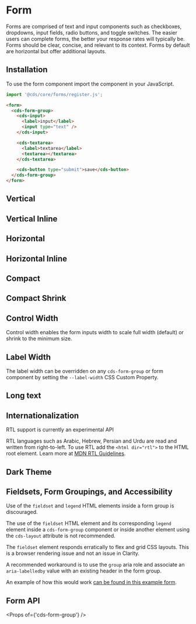 
<Meta title="Forms/Getting Started" />

# Form

Forms are comprised of text and input components such as checkboxes, dropdowns,
input fields, radio buttons, and toggle switches. The easier users can complete
forms, the better your response rates will typically be. Forms should be clear,
concise, and relevant to its context. Forms by default are horizontal but offer
additional layouts.

## Installation

To use the form component import the component in your JavaScript.

```typescript
import '@cds/core/forms/register.js';
```

```html
<form>
  <cds-form-group>
    <cds-input>
      <label>input</label>
      <input type="text" />
    </cds-input>

    <cds-textarea>
      <label>textarea</label>
      <textarea></textarea>
    </cds-textarea>

    <cds-button type="submit">save</cds-button>
  </cds-form-group>
</form>
```

## Vertical

<Preview>
  <Story id="stories-forms--vertical" />
</Preview>

## Vertical Inline

<Preview>
  <Story id="stories-forms--vertical-inline" />
</Preview>

## Horizontal

<Preview>
  <Story id="stories-forms--horizontal" />
</Preview>

## Horizontal Inline

<Preview>
  <Story id="stories-forms--horizontal-inline" />
</Preview>

## Compact

<Preview>
  <Story id="stories-forms--compact" />
</Preview>

## Compact Shrink

<Preview>
  <Story id="stories-forms--compact-shrink" />
</Preview>

## Control Width

Control width enables the form inputs width to scale full width (default) or shrink
to the minimum size.

<Preview>
  <Story id="stories-forms--control-width" />
</Preview>

## Label Width

The label width can be overridden on any `cds-form-group` or form component by setting the `--label-width` CSS Custom Property.

<Preview>
  <Story id="stories-forms--label-width" />
</Preview>

## Long text

<Preview>
  <Story id="stories-forms--long-text" />
</Preview>

## Internationalization

<cds-alert status="warning">RTL support is currently an experimental API</cds-alert>

RTL languages such as Arabic, Hebrew, Persian and Urdu are read and written from right-to-left.
To use RTL add the `<html dir="rtl">` to the HTML root element. Learn more at
[MDN RTL Guidelines](https://developer.mozilla.org/en-US/docs/Mozilla/Developer_guide/RTL_Guidelines).

<Preview>
  <Story id="stories-forms--internationalization" />
</Preview>

## Dark Theme

<Preview>
  <Story id="stories-forms--dark-theme" />
</Preview>

## Fieldsets, Form Groupings, and Accessibility

<cds-alert status="danger">Use of the `fieldset` and `legend` HTML elements inside a form group is discouraged.</cds-alert>

The use of the `fieldset` HTML element and its corresponding `legend` element inside a `cds-form-group` component or inside another element using the `cds-layout` attribute is not recommended.

The `fieldset` element responds erratically to flex and grid CSS layouts. This is a browser rendering issue and not an issue in Clarity.

A recommended workaround is to use the `group` aria role and associate an `aria-labelledby` value with an existing header in the form group.

An example of how this would work <a href="iframe.html?id=forms-preview-forms-stories--checkout-form&amp%3BviewMode=story&viewMode=story" target="_blank">
can be found in this example form</a>.

## Form API

<Props of={'cds-form-group'} />
